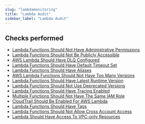 ```yaml
---
slug: "lambdamonitoring"
title: "Lambda Audit"
sidebar_label: "Lambda Audit"
---
```


## Checks performed

- [Lambda Functions Should Not Have Administrative Permissions](lambdamonitoring/rules/admin_privilege) 
- [Lambda Functions Should Not Be Publicly Accessible](lambdamonitoring/rules/publicly_accessible) 
- [AWS Lambda Should Have DLQ Configured](lambdamonitoring/rules/dlq_configured) 
- [Lambda Functions Should Have Default Timeout Set](lambdamonitoring/rules/default_timeout_used) 
- [Lambda Functions Should Have Aliases](lambdamonitoring/rules/alias_present) 
- [AWS Lambda Functions Should Not Have Too Many Versions](lambdamonitoring/rules/exceeds_versions_limit) 
- [Lambda Functions Should Have Latest Runtime Version](lambdamonitoring/rules/allowed_runtime) 
- [Lambda Functions Should Not Use Deprecated Versions](lambdamonitoring/rules/deprecated_runtime) 
- [Lambda Functions Should Have Tracing Enabled](lambdamonitoring/rules/is_tracing_enabled) 
- [Multiple Functions Should Not Have The Same IAM Role](lambdamonitoring/rules/multiple_functions_with_same_iam) 
- [CloudTrail Should Be Enabled For AWS Lambda](lambdamonitoring/rules/calls_in_cloudtrail) 
- [Lambda Functions Should Have Tags](lambdamonitoring/rules/has_tags) 
- [Lambda Functions Should Not Allow Cross Account Access](lambdamonitoring/rules/check_cross_account_access) 
- [Lambda Should Have Access To VPC-only Resources](lambdamonitoring/rules/check_vpc_access) 

